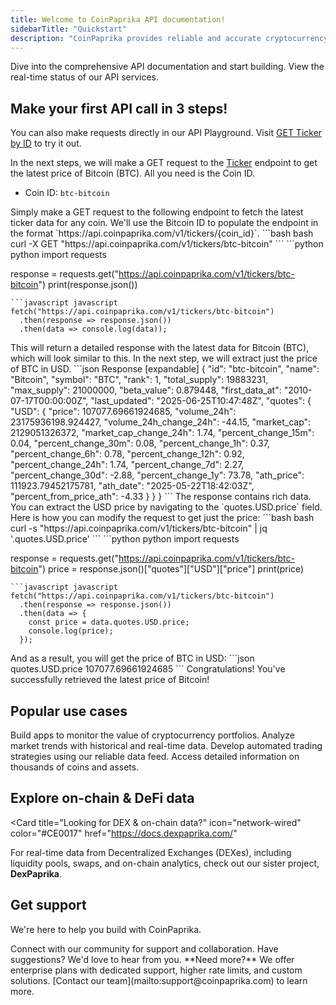 ```yaml
---
title: Welcome to CoinPaprika API documentation! 
sidebarTitle: "Quickstart"
description: "CoinPaprika provides reliable and accurate cryptocurrency data through a simple and powerful API. Access real-time and historical market data for thousands of coins and exchanges."
---
```


<CardGroup cols={2}>
  <Card
    title="Full API reference"
    icon="bolt"
    color="#CE0017"
    href="/api-reference/introduction"
  >
    Dive into the comprehensive API documentation and start building.
  </Card>
  <Card
    title="Check API status"
    icon="signal"
    color="#CE0017"
    href="https://status.coinpaprika.com/"
  >
    View the real-time status of our API services.
  </Card>
</CardGroup>

## Make your first API call in 3 steps!

<Tip>You can also make requests directly in our API Playground. Visit [GET Ticker by ID](/api-reference/tickers/get-ticker-for-a-specific-coin) to try it out.</Tip>

In the next steps, we will make a GET request to the [Ticker](/api-reference/tickers/get-ticker-for-a-specific-coin) endpoint to get the latest price of Bitcoin (BTC). All you need is the Coin ID.

- Coin ID: `btc-bitcoin`

<Steps>
<Step title="Make a GET request">
Simply make a GET request to the following endpoint to fetch the latest ticker data for any coin. We'll use the Bitcoin ID to populate the endpoint in the format `https://api.coinpaprika.com/v1/tickers/{coin_id}`.

<CodeGroup>
```bash bash
curl -X GET "https://api.coinpaprika.com/v1/tickers/btc-bitcoin"
```
```python python
import requests

response = requests.get("https://api.coinpaprika.com/v1/tickers/btc-bitcoin")
print(response.json())
```
```javascript javascript
fetch("https://api.coinpaprika.com/v1/tickers/btc-bitcoin")
  .then(response => response.json())
  .then(data => console.log(data));
```
</CodeGroup>
</Step>
<Step title="Get latest data for Bitcoin (BTC)">
This will return a detailed response with the latest data for Bitcoin (BTC), which will look similar to this. In the next step, we will extract just the price of BTC in USD.
```json Response [expandable]
{
    "id": "btc-bitcoin",
    "name": "Bitcoin",
    "symbol": "BTC",
    "rank": 1,
    "total_supply": 19883231,
    "max_supply": 21000000,
    "beta_value": 0.879448,
    "first_data_at": "2010-07-17T00:00:00Z",
    "last_updated": "2025-06-25T10:47:48Z",
    "quotes": {
        "USD": {
            "price": 107077.69661924685,
            "volume_24h": 23175936198.924427,
            "volume_24h_change_24h": -44.15,
            "market_cap": 2129051326372,
            "market_cap_change_24h": 1.74,
            "percent_change_15m": 0.04,
            "percent_change_30m": 0.08,
            "percent_change_1h": 0.37,
            "percent_change_6h": 0.78,
            "percent_change_12h": 0.92,
            "percent_change_24h": 1.74,
            "percent_change_7d": 2.27,
            "percent_change_30d": -2.88,
            "percent_change_1y": 73.78,
            "ath_price": 111923.79452175781,
            "ath_date": "2025-05-22T18:42:03Z",
            "percent_from_price_ath": -4.33
        }
    }
}
```
</Step>
<Step title="Extract the price">
The response contains rich data. You can extract the USD price by navigating to the `quotes.USD.price` field. Here is how you can modify the request to get just the price:
<CodeGroup>
```bash bash
curl -s "https://api.coinpaprika.com/v1/tickers/btc-bitcoin" | jq '.quotes.USD.price'
```
```python python
import requests

response = requests.get("https://api.coinpaprika.com/v1/tickers/btc-bitcoin")
price = response.json()["quotes"]["USD"]["price"]
print(price)
```
```javascript javascript
fetch("https://api.coinpaprika.com/v1/tickers/btc-bitcoin")
  .then(response => response.json())
  .then(data => {
    const price = data.quotes.USD.price;
    console.log(price);
  });
```
</CodeGroup>
And as a result, you will get the price of BTC in USD:
```json quotes.USD.price
107077.69661924685
```
Congratulations! You've successfully retrieved the latest price of Bitcoin!
</Step>
</Steps>

## Popular use cases

<CardGroup cols={2}>
  <Card
    title="Portfolio Tracking"
    icon="briefcase"
    color="#CE0017"
    href="/api-reference/tickers/get-tickers-for-all-active-coins"
  >
    Build apps to monitor the value of cryptocurrency portfolios.
  </Card>
  <Card
    title="Market Analysis"
    icon="chart-line"
    color="#CE0017"
    href="/api-reference/coins/get-historical-ohlc"
  >
    Analyze market trends with historical and real-time data.
  </Card>
</CardGroup>
<CardGroup cols={2}>
  <Card
    title="Trading Bots"
    icon="robot"
    color="#CE0017"
    href="/api-reference/exchanges/list-an-exchange-markets"
  >
    Develop automated trading strategies using our reliable data feed.
  </Card>
  <Card
    title="Crypto Research"
    icon="book"
    color="#CE0017"
    href="/api-reference/coins/list-coins"
  >
    Access detailed information on thousands of coins and assets.
  </Card>
</CardGroup>

## Explore on-chain & DeFi data
<Card
  title="Looking for DEX & on-chain data?"
  icon="network-wired"
  color="#CE0017"
  href="https://docs.dexpaprika.com/"
>
  For real-time data from Decentralized Exchanges (DEXes), including liquidity pools, swaps, and on-chain analytics, check out our sister project, **DexPaprika**.
</Card>

## Get support

We're here to help you build with CoinPaprika.

<CardGroup cols={2}>
  <Card
    title="Join Discord"
    icon="discord"
    color="#CE0017"
    href="https://discord.gg/DhJge5TUGM"
  >
    Connect with our community for support and collaboration.
  </Card>
  <Card
    title="Give feedback"
    icon="message"
    color="#CE0017"
    href="mailto:support@coinpaprika.com"
  >
    Have suggestions? We'd love to hear from you.
  </Card>
</CardGroup>
<Note>
  **Need more?** We offer enterprise plans with dedicated support, higher rate limits, and custom solutions.
  [Contact our team](mailto:support@coinpaprika.com) to learn more.
</Note>
